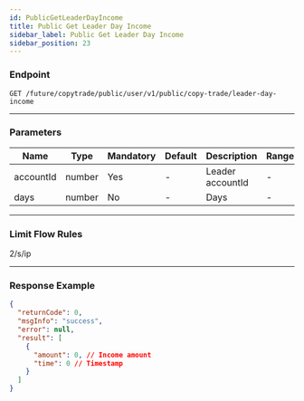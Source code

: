```yaml
---
id: PublicGetLeaderDayIncome
title: Public Get Leader Day Income
sidebar_label: Public Get Leader Day Income
sidebar_position: 23
---
```


### Endpoint

`GET /future/copytrade/public/user/v1/public/copy-trade/leader-day-income`

---

### Parameters

| Name      | Type   | Mandatory | Default | Description      | Ranges |
| --------- | ------ | --------- | ------- | ---------------- | ------ |
| accountId | number | Yes       | -       | Leader accountId | -      |
| days      | number | No        | -       | Days             | -      |

---

### Limit Flow Rules

2/s/ip

---

### Response Example

```json
{
  "returnCode": 0,
  "msgInfo": "success",
  "error": null,
  "result": [
    {
      "amount": 0, // Income amount
      "time": 0 // Timestamp
    }
  ]
}
```
